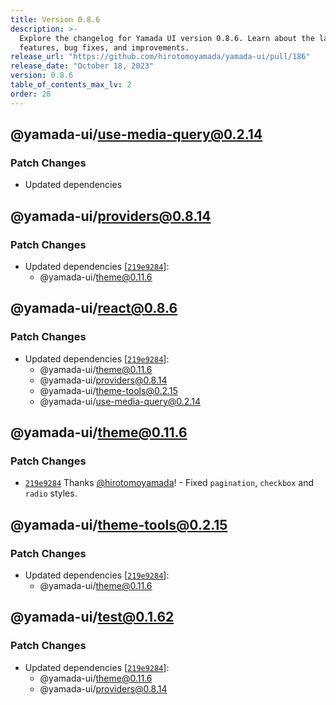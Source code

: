 ```yaml
---
title: Version 0.8.6
description: >-
  Explore the changelog for Yamada UI version 0.8.6. Learn about the latest
  features, bug fixes, and improvements.
release_url: "https://github.com/hirotomoyamada/yamada-ui/pull/186"
release_date: "October 18, 2023"
version: 0.8.6
table_of_contents_max_lv: 2
order: 28
---
```


## @yamada-ui/use-media-query@0.2.14

### Patch Changes

- Updated dependencies

## @yamada-ui/providers@0.8.14

### Patch Changes

- Updated dependencies \[[`219e9284`](https://github.com/hirotomoyamada/yamada-ui/commit/219e9284227a09263b555d0473c55900b0746fbe)]:
  - @yamada-ui/theme@0.11.6

## @yamada-ui/react@0.8.6

### Patch Changes

- Updated dependencies \[[`219e9284`](https://github.com/hirotomoyamada/yamada-ui/commit/219e9284227a09263b555d0473c55900b0746fbe)]:
  - @yamada-ui/theme@0.11.6
  - @yamada-ui/providers@0.8.14
  - @yamada-ui/theme-tools@0.2.15
  - @yamada-ui/use-media-query@0.2.14

## @yamada-ui/theme@0.11.6

### Patch Changes

- [`219e9284`](https://github.com/hirotomoyamada/yamada-ui/commit/219e9284227a09263b555d0473c55900b0746fbe) Thanks [@hirotomoyamada](https://github.com/hirotomoyamada)! - Fixed `pagination`, `checkbox` and `radio` styles.

## @yamada-ui/theme-tools@0.2.15

### Patch Changes

- Updated dependencies \[[`219e9284`](https://github.com/hirotomoyamada/yamada-ui/commit/219e9284227a09263b555d0473c55900b0746fbe)]:
  - @yamada-ui/theme@0.11.6

## @yamada-ui/test@0.1.62

### Patch Changes

- Updated dependencies \[[`219e9284`](https://github.com/hirotomoyamada/yamada-ui/commit/219e9284227a09263b555d0473c55900b0746fbe)]:
  - @yamada-ui/theme@0.11.6
  - @yamada-ui/providers@0.8.14
